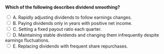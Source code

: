 ::: {.question-block}

<form onsubmit="event.preventDefault(); checkAnswer('module10_mcq_q8')" data-correct-answer="D">
<strong style="display: block;">Which of the following describes dividend smoothing?</strong>

<label><input type="radio" name="module10_mcq_q8" value="A"> A. Rapidly adjusting dividends to follow earnings changes.</label><br>
<label><input type="radio" name="module10_mcq_q8" value="B"> B. Paying dividends only in years with positive net income.</label><br>
<label><input type="radio" name="module10_mcq_q8" value="C"> C. Setting a fixed payout ratio each quarter.</label><br>
<label><input type="radio" name="module10_mcq_q8" value="D"> D. Maintaining stable dividends and changing them infrequently despite earnings fluctuations.</label><br>
<label><input type="radio" name="module10_mcq_q8" value="E"> E. Replacing dividends with frequent share repurchases.</label><br>
</form>

<div id="feedback-module10_mcq_q8" class="feedback" data-status="" style="display:none;">
✅ D is correct. Dividend smoothing refers to management’s tendency to maintain relatively stable dividend payments over time, even when earnings are volatile.
</div>

:::
